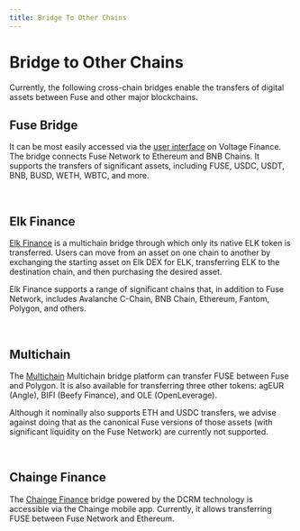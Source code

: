 ```yaml
---
title: Bridge To Other Chains
---
```


# Bridge to Other Chains

Currently, the following cross-chain bridges enable the transfers of digital assets between Fuse and other major blockchains.&#x20;

## Fuse Bridge

It can be most easily accessed via the [user interface](https://app.voltage.finance/#/bridge) on Voltage Finance. The bridge connects Fuse Network to Ethereum and BNB Chains. It supports the transfers of significant assets, including FUSE, USDC, USDT, BNB, BUSD, WETH, WBTC, and more.&#x20;

<p>&nbsp;</p>

## Elk Finance

[Elk Finance](https://elk.finance/) is a multichain bridge through which only its native ELK token is transferred. Users can move from an asset on one chain to another by exchanging the starting asset on Elk DEX for ELK, transferring ELK to the destination chain, and then purchasing the desired asset.&#x20;

Elk Finance supports a range of significant chains that, in addition to Fuse Network, includes Avalanche C-Chain, BNB Chain, Ethereum, Fantom, Polygon, and others.&#x20;

<p>&nbsp;</p>

## Multichain

The [Multichain](https://multichain.org) Multichain bridge platform can transfer FUSE between Fuse and Polygon. It is also available for transferring three other tokens: agEUR (Angle), BIFI (Beefy Finance), and OLE (OpenLeverage).&#x20;

Although it nominally also supports ETH and USDC transfers, we advise against doing that as the canonical Fuse versions of those assets (with significant liquidity on the Fuse Network) are currently not supported.

<p>&nbsp;</p>

## Chainge Finance

The [Chainge Finance](https://chainge.finance) bridge powered by the DCRM technology is accessible via the Chainge mobile app. Currently, it allows transferring FUSE between Fuse Network and Ethereum.&#x20;

